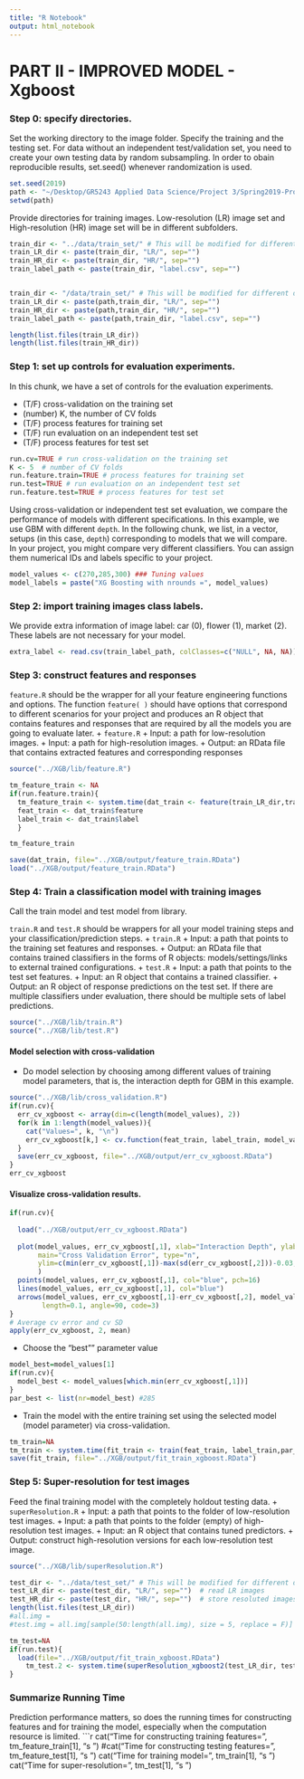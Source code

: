 ```yaml
---
title: "R Notebook"
output: html_notebook
---
```


# PART II - IMPROVED MODEL - Xgboost

### Step 0: specify directories.

Set the working directory to the image folder. Specify the training and the testing set. For data without an independent test/validation set, you need to create your own testing data by random subsampling. In order to obain reproducible results, set.seed() whenever randomization is used. 

```r
set.seed(2019)
path <- "~/Desktop/GR5243 Applied Data Science/Project 3/Spring2019-Proj3-spring2019-proj3-grp5"
setwd(path)
```

Provide directories for training images. Low-resolution (LR) image set and High-resolution (HR) image set will be in different subfolders. 
```r
train_dir <- "../data/train_set/" # This will be modified for different data sets.
train_LR_dir <- paste(train_dir, "LR/", sep="")
train_HR_dir <- paste(train_dir, "HR/", sep="")
train_label_path <- paste(train_dir, "label.csv", sep="") 


train_dir <- "/data/train_set/" # This will be modified for different data sets.
train_LR_dir <- paste(path,train_dir, "LR/", sep="")
train_HR_dir <- paste(path,train_dir, "HR/", sep="")
train_label_path <- paste(path,train_dir, "label.csv", sep="") 

length(list.files(train_LR_dir))
length(list.files(train_HR_dir))
```

### Step 1: set up controls for evaluation experiments.

In this chunk, we have a set of controls for the evaluation experiments. 

+ (T/F) cross-validation on the training set
+ (number) K, the number of CV folds
+ (T/F) process features for training set
+ (T/F) run evaluation on an independent test set
+ (T/F) process features for test set

```r
run.cv=TRUE # run cross-validation on the training set
K <- 5  # number of CV folds
run.feature.train=TRUE # process features for training set
run.test=TRUE # run evaluation on an independent test set
run.feature.test=TRUE # process features for test set
```

Using cross-validation or independent test set evaluation, we compare the performance of models with different specifications. In this example, we use GBM with different `depth`. In the following chunk, we list, in a vector, setups (in this case, `depth`) corresponding to models that we will compare. In your project, you might compare very different classifiers. You can assign them numerical IDs and labels specific to your project. 

```r
model_values <- c(270,285,300) ### Tuning values
model_labels = paste("XG Boosting with nrounds =", model_values)
```

### Step 2: import training images class labels.

We provide extra information of image label: car (0), flower (1), market (2). These labels are not necessary for your model.

```r
extra_label <- read.csv(train_label_path, colClasses=c("NULL", NA, NA))
```

### Step 3: construct features and responses

`feature.R` should be the wrapper for all your feature engineering functions and options. The function `feature( )` should have options that correspond to different scenarios for your project and produces an R object that contains features and responses that are required by all the models you are going to evaluate later. 
+ `feature.R`
  + Input: a path for low-resolution images.
  + Input: a path for high-resolution images.
  + Output: an RData file that contains extracted features and corresponding responses

```r
source("../XGB/lib/feature.R")

tm_feature_train <- NA
if(run.feature.train){
  tm_feature_train <- system.time(dat_train <- feature(train_LR_dir,train_HR_dir))
  feat_train <- dat_train$feature
  label_train <- dat_train$label
  }

tm_feature_train

save(dat_train, file="../XGB/output/feature_train.RData")
load("../XGB/output/feature_train.RData")
```


### Step 4: Train a classification model with training images

Call the train model and test model from library. 

`train.R` and `test.R` should be wrappers for all your model training steps and your classification/prediction steps. 
+ `train.R`
  + Input: a path that points to the training set features and responses.
  + Output: an RData file that contains trained classifiers in the forms of R objects: models/settings/links to external trained configurations.
+ `test.R`
  + Input: a path that points to the test set features.
  + Input: an R object that contains a trained classifier.
  + Output: an R object of response predictions on the test set. If there are multiple classifiers under evaluation, there should be multiple sets of label predictions. 
```r
source("../XGB/lib/train.R")
source("../XGB/lib/test.R")
```

#### Model selection with cross-validation

* Do model selection by choosing among different values of training model parameters, that is, the interaction depth for GBM in this example. 
```r
source("../XGB/lib/cross_validation.R")
if(run.cv){
  err_cv_xgboost <- array(dim=c(length(model_values), 2))
  for(k in 1:length(model_values)){
    cat("Values=", k, "\n")
    err_cv_xgboost[k,] <- cv.function(feat_train, label_train, model_values[k],K)
  }
  save(err_cv_xgboost, file="../XGB/output/err_cv_xgboost.RData")
}
err_cv_xgboost
```


#### Visualize cross-validation results. 

```r
if(run.cv){
  
  load("../XGB/output/err_cv_xgboost.RData")
  
  plot(model_values, err_cv_xgboost[,1], xlab="Interaction Depth", ylab="CV Error",
       main="Cross Validation Error", type="n", 
       ylim=c(min(err_cv_xgboost[,1])-max(sd(err_cv_xgboost[,2]))-0.03, max(err_cv_xgboost[,1])+max(sd(err_cv_xgboost[,2]))+0.03)
       )
  points(model_values, err_cv_xgboost[,1], col="blue", pch=16)
  lines(model_values, err_cv_xgboost[,1], col="blue")
  arrows(model_values, err_cv_xgboost[,1]-err_cv_xgboost[,2], model_values, err_cv_xgboost[,1]+err_cv_xgboost[,2], 
        length=0.1, angle=90, code=3)
}
# Average cv error and cv SD
apply(err_cv_xgboost, 2, mean)
```


* Choose the "best"" parameter value
```r
model_best=model_values[1]
if(run.cv){
  model_best <- model_values[which.min(err_cv_xgboost[,1])]
}
par_best <- list(nr=model_best) #285
```

* Train the model with the entire training set using the selected model (model parameter) via cross-validation.
```r
tm_train=NA
tm_train <- system.time(fit_train <- train(feat_train, label_train,par_best))
save(fit_train, file="../XGB/output/fit_train_xgboost.RData")
```

### Step 5: Super-resolution for test images

Feed the final training model with the completely holdout testing data. 
+ `superResolution.R`
  + Input: a path that points to the folder of low-resolution test images.
  + Input: a path that points to the folder (empty) of high-resolution test images.
  + Input: an R object that contains tuned predictors.
  + Output: construct high-resolution versions for each low-resolution test image.
  
```r
source("../XGB/lib/superResolution.R")

test_dir <- "../data/test_set/" # This will be modified for different data sets.
test_LR_dir <- paste(test_dir, "LR/", sep="")  # read LR images
test_HR_dir <- paste(test_dir, "HR/", sep="")  # store resoluted images
length(list.files(test_LR_dir))
#all.img = 
#test.img = all.img[sample(50:length(all.img), size = 5, replace = F)]

tm_test=NA
if(run.test){
  load(file="../XGB/output/fit_train_xgboost.RData")
    tm_test.2 <- system.time(superResolution_xgboost2(test_LR_dir, test_HR_dir, fit_train))
}
```

### Summarize Running Time

Prediction performance matters, so does the running times for constructing features and for training the model, especially when the computation resource is limited. 
```r
cat("Time for constructing training features=", tm_feature_train[1], "s \n")
#cat("Time for constructing testing features=", tm_feature_test[1], "s \n")
cat("Time for training model=", tm_train[1], "s \n")
cat("Time for super-resolution=", tm_test[1], "s \n")